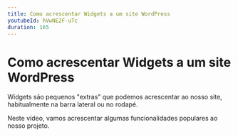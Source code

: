 ```yaml
---
title: Como acrescentar Widgets a um site WordPress
youtubeId: hVwNE2F-uTc
duration: 165
---
```


# Como acrescentar Widgets a um site WordPress

Widgets são pequenos "extras" que podemos acrescentar ao nosso site, habitualmente na barra lateral ou no rodapé. 

Neste vídeo, vamos acrescentar algumas funcionalidades populares ao nosso projeto.
